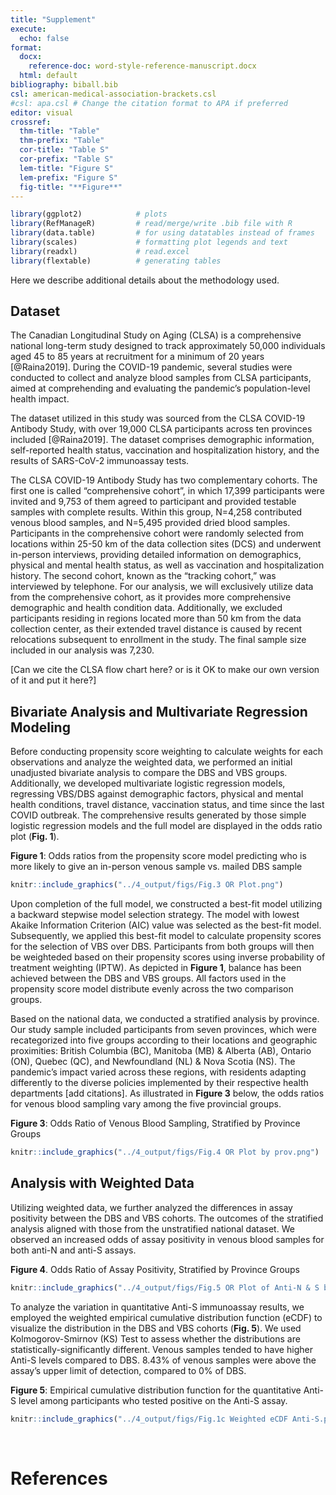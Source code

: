 ```yaml
---
title: "Supplement"
execute: 
  echo: false
format:
  docx: 
    reference-doc: word-style-reference-manuscript.docx
  html: default
bibliography: biball.bib
csl: american-medical-association-brackets.csl
#csl: apa.csl # Change the citation format to APA if preferred
editor: visual
crossref: 
  thm-title: "Table"
  thm-prefix: "Table"
  cor-title: "Table S"
  cor-prefix: "Table S"
  lem-title: "Figure S"
  lem-prefix: "Figure S"
  fig-title: "**Figure**"
---
```


```r
library(ggplot2)            # plots
library(RefManageR)         # read/merge/write .bib file with R
library(data.table)         # for using datatables instead of frames
library(scales)             # formatting plot legends and text
library(readxl)             # read.excel
library(flextable)          # generating tables
```

Here we describe additional details about the methodology used.

## Dataset

The Canadian Longitudinal Study on Aging (CLSA) is a comprehensive national long-term study designed to track approximately 50,000 individuals aged 45 to 85 years at recruitment for a minimum of 20 years [@Raina2019]. During the COVID-19 pandemic, several studies were conducted to collect and analyze blood samples from CLSA participants, aimed at comprehending and evaluating the pandemic's population-level health impact.

The dataset utilized in this study was sourced from the CLSA COVID-19 Antibody Study, with over 19,000 CLSA participants across ten provinces included [@Raina2019]. The dataset comprises demographic information, self-reported health status, vaccination and hospitalization history, and the results of SARS-CoV-2 immunoassay tests.

The CLSA COVID-19 Antibody Study has two complementary cohorts. The first one is called "comprehensive cohort", in which 17,399 participants were invited and 9,753 of them agreed to participant and provided testable samples with complete results. Within this group, N=4,258 contributed venous blood samples, and N=5,495 provided dried blood samples. Participants in the comprehensive cohort were randomly selected from locations within 25-50 km of the data collection sites (DCS) and underwent in-person interviews, providing detailed information on demographics, physical and mental health status, as well as vaccination and hospitalization history. The second cohort, known as the "tracking cohort," was interviewed by telephone. For our analysis, we will exclusively utilize data from the comprehensive cohort, as it provides more comprehensive demographic and health condition data. Additionally, we excluded participants residing in regions located more than 50 km from the data collection center, as their extended travel distance is caused by recent relocations subsequent to enrollment in the study. The final sample size included in our analysis was 7,230.

\[Can we cite the CLSA flow chart here? or is it OK to make our own version of it and put it here?\]

## Bivariate Analysis and Multivariate Regression Modeling

Before conducting propensity score weighting to calculate weights for each observations and analyze the weighted data, we performed an initial unadjusted bivariate analysis to compare the DBS and VBS groups. Additionally, we developed multivariate logistic regression models, regressing VBS/DBS against demographic factors, physical and mental health conditions, travel distance, vaccination status, and time since the last COVID outbreak. The comprehensive results generated by those simple logistic regression models and the full model are displayed in the odds ratio plot (**Fig. 1**).

**Figure 1**: Odds ratios from the propensity score model predicting who is more likely to give an in-person venous sample vs. mailed DBS sample

```r
knitr::include_graphics("../4_output/figs/Fig.3 OR Plot.png")
```

Upon completion of the full model, we constructed a best-fit model utilizing a backward stepwise model selection strategy. The model with lowest Akaike Information Criterion (AIC) value was selected as the best-fit model. Subsequently, we applied this best-fit model to calculate propensity scores for the selection of VBS over DBS. Participants from both groups will then be weighteded based on their propensity scores using inverse probability of treatment weighting (IPTW). As depicted in **Figure 1**, balance has been achieved between the DBS and VBS groups. All factors used in the propensity score model distribute evenly across the two comparison groups.

Based on the national data, we conducted a stratified analysis by province. Our study sample included participants from seven provinces, which were recategorized into five groups according to their locations and geographic proximities: British Columbia (BC), Manitoba (MB) & Alberta (AB), Ontario (ON), Quebec (QC), and Newfoundland (NL) & Nova Scotia (NS). The pandemic's impact varied across these regions, with residents adapting differently to the diverse policies implemented by their respective health departments \[add citations\]. As illustrated in **Figure 3** below, the odds ratios for venous blood sampling vary among the five provincial groups.

**Figure 3**: Odds Ratio of Venous Blood Sampling, Stratified by Province Groups

```r
knitr::include_graphics("../4_output/figs/Fig.4 OR Plot by prov.png")
```

## Analysis with Weighted Data

Utilizing weighted data, we further analyzed the differences in assay positivity between the DBS and VBS cohorts. The outcomes of the stratified analysis aligned with those from the unstratified national dataset. We observed an increased odds of assay positivity in venous blood samples for both anti-N and anti-S assays.

**Figure 4**. Odds Ratio of Assay Positivity, Stratified by Province Groups
```r
knitr::include_graphics("../4_output/figs/Fig.5 OR Plot of Anti-N & S by prov.png")
```

To analyze the variation in quantitative Anti-S immunoassay results, we employed the weighted empirical cumulative distribution function (eCDF) to visualize the distribution in the DBS and VBS cohorts (**Fig. 5**). We used Kolmogorov-Smirnov (KS) Test to assess whether the distributions are statistically-significantly different. Venous samples tended to have higher Anti-S levels compared to DBS. 8.43% of venous samples were above the assay's upper limit of detection, compared to 0% of DBS.

**Figure 5**: Empirical cumulative distribution function for the quantitative Anti-S level among participants who tested positive on the Anti-S assay. 
```r
knitr::include_graphics("../4_output/figs/Fig.1c Weighted eCDF Anti-S.png")
```

<br>

# References

::: {#refs}
:::
